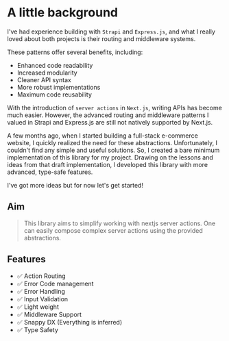 # A little background

I've had experience building with `Strapi` and `Express.js`,
and what I really loved about both projects is their routing
and middleware systems.

These patterns offer several benefits, including:

- Enhanced code readability
- Increased modularity
- Cleaner API syntax
- More robust implementations
- Maximum code reusability

With the introduction of `server actions` in `Next.js`,
writing APIs has become much easier.
However, the advanced routing and middleware patterns
I valued in Strapi and Express.js are still not natively supported by Next.js.

A few months ago, when I started building a full-stack e-commerce website,
I quickly realized the need for these abstractions.
Unfortunately, I couldn't find any simple and useful solutions.
So, I created a bare minimum implementation of this library for my project.
Drawing on the lessons and ideas from that draft implementation,
I developed this library with more advanced, type-safe features.

I've got more ideas but for now let's get started!

## Aim

> This library aims to simplify working with nextjs server actions. One can easily
> compose complex server actions using the provided abstractions.

## Features

- ✅ Action Routing
- ✅ Error Code management
- ✅ Error Handling
- ✅ Input Validation
- ✅ Light weight
- ✅ Middleware Support
- ✅ Snappy DX (Everything is inferred)
- ✅ Type Safety
